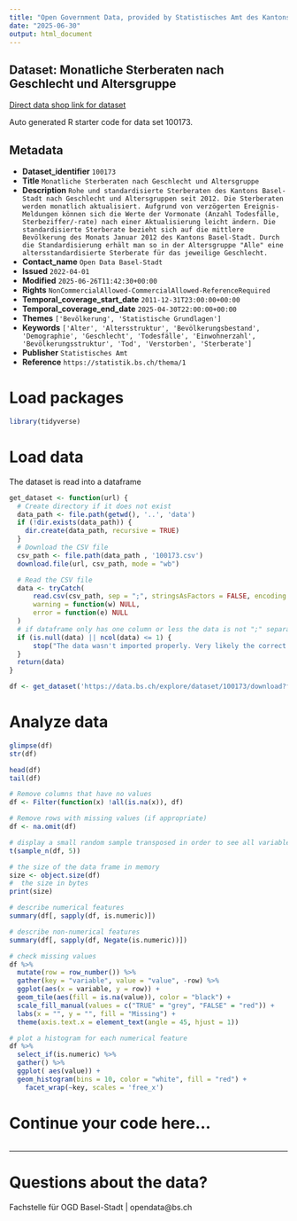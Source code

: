 ```yaml
---
title: "Open Government Data, provided by Statistisches Amt des Kantons Basel-Stadt - Fachstelle OGD"
date: "2025-06-30"
output: html_document
---
```


## Dataset: Monatliche Sterberaten nach Geschlecht und Altersgruppe

[Direct data shop link for dataset](https://data.bs.ch/explore/dataset/100173)

Auto generated R starter code for data set 100173.

## Metadata

- **Dataset_identifier** `100173`
- **Title** `Monatliche Sterberaten nach Geschlecht und Altersgruppe`
- **Description** `Rohe und standardisierte Sterberaten des Kantons Basel-Stadt nach Geschlecht und Altersgruppen seit 2012. Die Sterberaten werden monatlich aktualisiert. Aufgrund von verzögerten Ereignis-Meldungen können sich die Werte der Vormonate (Anzahl Todesfälle, Sterbeziffer/-rate) nach einer Aktualisierung leicht ändern. Die standardisierte Sterberate bezieht sich auf die mittlere Bevölkerung des Monats Januar 2012 des Kantons Basel-Stadt. Durch die Standardisierung erhält man so in der Altersgruppe "Alle" eine altersstandardisierte Sterberate für das jeweilige Geschlecht.`
- **Contact_name** `Open Data Basel-Stadt`
- **Issued** `2022-04-01`
- **Modified** `2025-06-26T11:42:30+00:00`
- **Rights** `NonCommercialAllowed-CommercialAllowed-ReferenceRequired`
- **Temporal_coverage_start_date** `2011-12-31T23:00:00+00:00`
- **Temporal_coverage_end_date** `2025-04-30T22:00:00+00:00`
- **Themes** `['Bevölkerung', 'Statistische Grundlagen']`
- **Keywords** `['Alter', 'Altersstruktur', 'Bevölkerungsbestand', 'Demographie', 'Geschlecht', 'Todesfälle', 'Einwohnerzahl', 'Bevölkerungsstruktur', 'Tod', 'Verstorben', 'Sterberate']`
- **Publisher** `Statistisches Amt`
- **Reference** `https://statistik.bs.ch/thema/1`


# Load packages

```r

library(tidyverse)
```

# Load data

The dataset is read into a dataframe

```r
get_dataset <- function(url) {
  # Create directory if it does not exist
  data_path <- file.path(getwd(), '..', 'data')
  if (!dir.exists(data_path)) {
    dir.create(data_path, recursive = TRUE)
  }
  # Download the CSV file
  csv_path <- file.path(data_path , '100173.csv')
  download.file(url, csv_path, mode = "wb")

  # Read the CSV file
  data <- tryCatch(
      read.csv(csv_path, sep = ";", stringsAsFactors = FALSE, encoding = "UTF-8"),
      warning = function(w) NULL,
      error = function(e) NULL
  )
  # if dataframe only has one column or less the data is not ";" separated
  if (is.null(data) || ncol(data) <= 1) {
      stop("The data wasn't imported properly. Very likely the correct separator couldn't be found.\nPlease check the dataset manually and adjust the code.")
  }
  return(data)
}
```

```r

df <- get_dataset('https://data.bs.ch/explore/dataset/100173/download?format=csv&timezone=Europe%2FZurich')

```

# Analyze data

```r

glimpse(df)
str(df)

head(df)
tail(df)

```

```r
# Remove columns that have no values
df <- Filter(function(x) !all(is.na(x)), df)

# Remove rows with missing values (if appropriate)
df <- na.omit(df)
```

```r
# display a small random sample transposed in order to see all variables
t(sample_n(df, 5))
```

```r
# the size of the data frame in memory
size <- object.size(df)
#  the size in bytes
print(size)
```

```r
# describe numerical features
summary(df[, sapply(df, is.numeric)])
```

```r
# describe non-numerical features
summary(df[, sapply(df, Negate(is.numeric))])
```

```r
# check missing values
df %>%
  mutate(row = row_number()) %>%
  gather(key = "variable", value = "value", -row) %>%
  ggplot(aes(x = variable, y = row)) +
  geom_tile(aes(fill = is.na(value)), color = "black") +
  scale_fill_manual(values = c("TRUE" = "grey", "FALSE" = "red")) +
  labs(x = "", y = "", fill = "Missing") +
  theme(axis.text.x = element_text(angle = 45, hjust = 1))
```

```r
# plot a histogram for each numerical feature
df %>%
  select_if(is.numeric) %>%
  gather() %>%
  ggplot( aes(value)) +
  geom_histogram(bins = 10, color = "white", fill = "red") +
    facet_wrap(~key, scales = 'free_x')
```

# Continue your code here...

```r

```
------------------------------------------------------------------------

# Questions about the data?

Fachstelle für OGD Basel-Stadt | opendata@bs.ch
